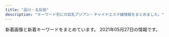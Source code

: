 ```yaml
---
title: "品川・五反田"
description: "キーワード別にの巨乳アジアン・チャイナエステ嬢情報をまとめました。"
---
```


新着画像と新着キーワードをまとめています。
2021年05月27日の情報です。

<DmmAffiliateIns />
<KeywordTable
  shops={
    [
    {
        "url": "http://lacure.link/",
        "img_links": [
            "http://lacure.link/images/r3.jpg",
            "http://lacure.link/images/left3.png",
            "http://lacure.link/images/kiki.jpg",
            "http://lacure.link/images/face.png",
            "http://lacure.link/images/yuki.jpg",
            "http://lacure.link/images/g0.jpg",
            "http://lacure.link/images/g2.jpg",
            "http://lacure.link/images/sayuri.jpg",
            "http://lacure.link/images/asali.jpg",
            "http://lacure.link/images/r1.jpg",
            "http://lacure.link/images/g5.jpg",
            "http://lacure.link/images/kol.jpg",
            "http://lacure.link/images/g1.jpg",
            "http://lacure.link/images/g6.jpg",
            "http://lacure.link/images/top2.jpg",
            "http://lacure.link/images/r6.jpg",
            "http://lacure.link/images/r2.jpg",
            "http://lacure.link/images/r4.jpg",
            "http://lacure.link/images/gb01.png",
            "http://lacure.link/images/s1.jpg",
            "http://lacure.link/images/news.png",
            "http://lacure.link/images/r5.jpg",
            "http://lacure.link/images/s_staff.png",
            "http://lacure.link/images/g3.jpg",
            "http://lacure.link/images/zi.png"
        ],
        "name": "\u30e9\u30ad\u30e5\u30a2",
        "station": "\u6238\u8d8a\u9280\u5ea7\u99c5",
        "keywords": {}
    },
    {
        "keywords": {},
        "img_links": [],
        "name": "\u7652\u3057\u30cf\u30a6\u30b9",
        "station": "JR\u4e94\u53cd\u7530\u99c5\u897f\u53e3",
        "url": "https://i-house.aoaoeo.com/"
    },
    {
        "img_links": [
            "http://p-fly.work/images/tr.jpg",
            "http://p-fly.work/images/news.jpg",
            "http://p-fly.work/staff/koko.jpg",
            "http://p-fly.work/img/koko1.jpg",
            "http://p-fly.work/images/mobile.jpg",
            "http://p-fly.work/images/ac1.jpg",
            "http://p-fly.work/images/b3.jpg",
            "http://p-fly.work/images/15.jpg",
            "http://p-fly.work/staff/mai.jpg",
            "http://p-fly.work/images/staff_t.png",
            "http://p-fly.work/images/b2.jpg",
            "http://p-fly.work/staff/eri.jpg",
            "http://p-fly.work/staff/yuki.jpg",
            "http://p-fly.work/images/10.jpg",
            "http://p-fly.work/images/int2.png",
            "http://p-fly.work/images/head.png",
            "http://p-fly.work/images/b1.jpg",
            "http://p-fly.work/images/int1.jpg",
            "http://p-fly.work/img/yuki1.jpg",
            "http://p-fly.work/images/sys4.png",
            "http://p-fly.work/images/sys2.jpg",
            "http://p-fly.work/images/line.png",
            "http://p-fly.work/images/13.jpg",
            "http://p-fly.work/img/eri1.jpg",
            "http://p-fly.work/img/sara1.jpg",
            "http://p-fly.work/img/mai1.jpg",
            "http://p-fly.work/images/sys1.jpg",
            "http://p-fly.work/images/1.jpg",
            "http://p-fly.work/images/12.jpg",
            "http://p-fly.work/staff/sara.jpg",
            "http://p-fly.work/images/sys3.jpg",
            "http://p-fly.work/images/interior_t.png"
        ],
        "url": "http://p-fly.work/",
        "keywords": {},
        "name": "\u7d2b\u306e\u8776",
        "station": "JR\u4e94\u53cd\u7530\u99c5\u897f\u53e3"
    },
    {
        "name": "\u30ea\u30e9\u30af\u30bc\u30fc\u30b7\u30e7\u30f3\u862d",
        "img_links": [
            "http://www.relax-cs.com/ncss/tel.png",
            "http://www.relax-cs.com/ncss/staff01.jpg",
            "http://www.relax-cs.com/ncss/staff0401.jpg",
            "http://www.relax-cs.com/ncss/nav/nav-003.jpg",
            "http://www.relax-cs.com/ncss/top0001.jpg",
            "http://www.relax-cs.com/ncss/nav/nav-006.jpg",
            "http://www.relax-cs.com/ncss/nav/nav-002.jpg",
            "http://www.relax-cs.com/ncss/nav/nav-005.jpg",
            "http://www.relax-cs.com/ncss/nav/nav-004.jpg",
            "http://www.relax-cs.com/ncss/top02-left.jpg",
            "http://www.relax-cs.com/ncss/staff02.jpg",
            "http://www.relax-cs.com/ncss/top03.jpg",
            "http://www.relax-cs.com/ncss/nav/nav-001.jpg"
        ],
        "station": "JR\u4e94\u53cd\u7530\u99c5\u897f\u53e3",
        "url": "http://www.relax-cs.com/",
        "keywords": {}
    },
    {
        "keywords": {},
        "name": "\u6708\u306e\u548c",
        "url": "https://tsukiwa.info/",
        "img_links": [
            "https://tsukiwa.info/img/bar_top1.png",
            "https://tsukiwa.info/img/news1.png",
            "https://www.a-side.com/ad/koko/include/banner/koko_200x40.png",
            "https://tsukiwa.info/img/event/camp03.jpg",
            "https://tsukiwa.info/img/staff/mimi01.jpg",
            "https://tsukiwa.info/img/staff_top/20201219_1.jpg",
            "https://tsukiwa.info/img/staff/25D27B66-E3AF-40C0-8FCC-46E9F266B409.jpeg",
            "https://tsukiwa.info/img/bar_gallery.png",
            "https://tsukiwa.info/img/akusesu-top0.jpg",
            "https://tsukiwa.info/img/pickupGirl.png",
            "https://tsukiwa.info/img/staff/koko3.jpg",
            "https://tsukiwa.info/img/staff/yuna01.jpg",
            "https://tsukiwa.info/img/staff/222BADE2-61AA-4B66-91BD-3D9941250C4D.jpeg",
            "https://tsukiwa.info/img/staff_top/20201219_2.jpg",
            "https://tsukiwa.info/img/staff/mimi20202.jpg",
            "https://tsukiwa.info/img/staff/rumi02.jpg",
            "https://tsukiwa.info/img/staff/no_image.jpg",
            "https://tsukiwa.info/img/staff/909C372F-1613-4B7E-89C8-1A527D79FCC6.jpeg",
            "https://tsukiwa.info/img/staff/DB16BCF2-AF7E-404D-9FB5-9A45BE961351.jpeg",
            "https://tsukiwa.info/img/bar_staff.png",
            "https://tsukiwa.info/img/staff/A8BAF789-BD2B-4E7F-AB8A-224A2961B605.jpeg",
            "https://tsukiwa.info/img/staff/02AB2AE1-F1BB-483E-9D82-730C8130B98F.jpeg",
            "https://tsukiwa.info/img/news3.png",
            "https://tsukiwa.info/img/bar_profile.png",
            "https://tsukiwa.info/img/staff/ruru1.jpg",
            "https://tsukiwa.info/img/staff/aya2101.jpg",
            "https://tsukiwa.info/img/top_map.jpg",
            "https://tsukiwa.info/img/staff/rumi04.jpg"
        ],
        "station": "JR\u4e94\u53cd\u7530\u99c5\u897f\u53e3"
    },
    {
        "img_links": [
            "http://www.kenkou-house.info/img/m6.png",
            "http://www.kenkou-house.info/img/s21.jpg",
            "http://www.kenkou-house.info/img/m7.png",
            "http://www.kenkou-house.info/img/bottmo-left.png",
            "http://www.kenkou-house.info/img/m8.png",
            "http://www.kenkou-house.info/img/m3.png",
            "http://www.kenkou-house.info/img/head.png",
            "http://www.kenkou-house.info/img/door.png",
            "http://www.kenkou-house.info/img/body-.png",
            "http://www.kenkou-house.info/img/m2.png",
            "http://www.kenkou-house.info/img/play.png",
            "http://www.kenkou-house.info/img/m5.png",
            "http://www.kenkou-house.info/img/s22.jpg",
            "http://www.kenkou-house.info/img/m1.png",
            "http://www.kenkou-house.info/img/s61.jpg",
            "http://www.kenkou-house.info/img/s.png",
            "http://www.kenkou-house.info/img/s11.jpg",
            "http://www.kenkou-house.info/img/Himawari_160_45.png",
            "http://www.kenkou-house.info/img/s1.jpg",
            "http://www.kenkou-house.info/img/s17.jpg",
            "http://www.kenkou-house.info/img/m4.png",
            "http://www.kenkou-house.info/img/s20.jpg",
            "http://www.kenkou-house.info/img/s12.jpg",
            "http://www.kenkou-house.info/img/s33.jpg",
            "http://www.kenkou-house.info/img/Himawari_468_60.png",
            "http://www.kenkou-house.info/img/s15.jpg",
            "http://www.kenkou-house.info/img/s14.jpg",
            "http://www.kenkou-house.info/img/s7.jpg",
            "http://www.kenkou-house.info/img/s91.jpg",
            "http://www.kenkou-house.info/img/bottmo-ritght.png",
            "http://www.kenkou-house.info/img/s13.jpg",
            "http://www.kenkou-house.info/img/Himawari_200_40.png",
            "http://www.kenkou-house.info/img/Himawari_88_31.png",
            "http://www.kenkou-house.info/img/s16.jpg",
            "http://www.kenkou-house.info/img/s4.jpg"
        ],
        "url": "http://www.kenkou-house.info/",
        "station": "JR\u4e94\u53cd\u7530\u99c5\u6771\u53e3",
        "keywords": {
            "C": 8
        },
        "name": "\u3072\u307e\u308f\u308a"
    },
    {
        "keywords": {
            "88": 2,
            "86": 2,
            "85": 2,
            "87": 4,
            "E": 8
        },
        "station": "JR\u4e94\u53cd\u7530\u99c5\u897f\u53e3",
        "img_links": [
            "http://es-mirei.com/staffPhoto/b20170911152114.jpg",
            "http://es-mirei.com/staffPhoto/s20180613122502.jpg",
            "http://es-mirei.com/images/store/04.jpg",
            "http://es-mirei.com/staffPhoto/s20170728165256.jpg",
            "http://es-mirei.com/staffPhoto/b20170911152129.jpg",
            "http://es-mirei.com/staffPhoto/b20170728165256.jpg",
            "http://es-mirei.com/images/store/03.jpg",
            "http://es-mirei.com/images/noImg.jpg",
            "http://es-mirei.com/staffPhoto/s20180209180323.jpg",
            "http://es-mirei.com/staffPhoto/s20170728165302.jpg",
            "http://es-mirei.com/staffPhoto/s20170728165536.jpg",
            "http://es-mirei.com/staffPhoto/b20180613122502.jpg",
            "http://es-mirei.com/images/store/06.jpg",
            "http://es-mirei.com/images/store/01.jpg",
            "http://es-mirei.com/staffPhoto/b20170908125528.jpg",
            "http://es-mirei.com/images/store/02.jpg",
            "http://es-mirei.com/images/s3Slider1Images/02.jpg",
            "http://es-mirei.com/staffPhoto/b20170728165536.jpg",
            "http://es-mirei.com/images/s3Slider1Images/03.jpg",
            "http://es-mirei.com/staffPhoto/b20170728165302.jpg",
            "http://es-mirei.com/staffPhoto/s20170911152129.jpg",
            "http://es-mirei.com/staffPhoto/s20170911152114.jpg",
            "http://es-mirei.com/images/s3Slider1Images/01.jpg",
            "http://es-mirei.com/images/returnStaffBtn.png",
            "http://es-mirei.com/images/store/05.jpg",
            "http://es-mirei.com/staffPhoto/b20180209180323.jpg",
            "http://es-mirei.com/staffPhoto/s20170908125528.jpg"
        ],
        "url": "http://es-mirei.com/",
        "name": "\u7f8e\u4f36"
    },
    {
        "url": "http://www.relax-fuyou.info/",
        "keywords": {
            "87": 2,
            "G": 1,
            "88": 3,
            "84": 5,
            "86": 2,
            "90": 2,
            "C": 3,
            "D": 5,
            "E": 5
        },
        "name": "\u8299\u84c9\uff5e\u30d5\u30e8\u30a6\uff5e",
        "img_links": [
            "http://www.relax-fuyou.info/img/st10.jpg",
            "http://www.relax-fuyou.info/i/img/st10.jpg",
            "http://www.relax-fuyou.info/img/st191.jpg",
            "http://www.relax-fuyou.info/img/r9.jpg",
            "http://www.relax-fuyou.info/img/st7.jpg",
            "http://www.relax-fuyou.info/img/sta16.jpg",
            "http://www.relax-fuyou.info/img/st160.jpg",
            "http://www.relax-fuyou.info/img/sta17.jpg",
            "http://www.relax-fuyou.info/i/img/st181.jpg",
            "http://www.relax-fuyou.info/i/img/st17.jpg",
            "http://www.relax-fuyou.info/i/img/st11.jpg",
            "http://www.relax-fuyou.info/i/img/st140.jpg",
            "http://www.relax-fuyou.info/img/st141.jpg",
            "http://www.relax-fuyou.info/i/img/r1.jpg",
            "http://www.relax-fuyou.info/img/sta15.jpg",
            "http://www.relax-fuyou.info/i/img/sta20.jpg",
            "http://www.relax-fuyou.info/img/st71.jpg",
            "http://www.relax-fuyou.info/img/sta19.jpg",
            "http://www.relax-fuyou.info/i/img/st9.jpg",
            "http://www.relax-fuyou.info/i/img/st5.jpg",
            "http://www.relax-fuyou.info/i/img/st110.jpg",
            "http://www.relax-fuyou.info/img/st171.jpg",
            "http://www.relax-fuyou.info/img/st11.jpg",
            "http://www.relax-fuyou.info/img/sta5.jpg",
            "http://www.relax-fuyou.info/i/img/st160.jpg",
            "http://www.relax-fuyou.info/img/sta20.jpg",
            "http://www.relax-fuyou.info/img/st8.jpg",
            "http://www.relax-fuyou.info/i/img/r3.jpg",
            "http://www.relax-fuyou.info/img/st161.jpg",
            "http://www.relax-fuyou.info/img/st5.jpg",
            "http://www.relax-fuyou.info/i/img/r2.jpg",
            "http://www.relax-fuyou.info/i/img/top.jpg",
            "http://www.relax-fuyou.info/i/img/st42.jpg",
            "http://www.relax-fuyou.info/i/img/st191.jpg",
            "http://www.relax-fuyou.info/img/sta8.jpg",
            "http://www.relax-fuyou.info/img/st72.jpg",
            "http://www.relax-fuyou.info/i/img/st201.jpg",
            "http://www.relax-fuyou.info/i/img/st8.jpg",
            "http://www.relax-fuyou.info/img/st41.jpg",
            "http://www.relax-fuyou.info/img/st17.jpg",
            "http://www.relax-fuyou.info/img/sta18.jpg",
            "http://www.relax-fuyou.info/img/st181.jpg",
            "http://www.relax-fuyou.info/img/st150.jpg",
            "http://www.relax-fuyou.info/img/st201.jpg",
            "http://www.relax-fuyou.info/img/top.jpg",
            "http://www.relax-fuyou.info/img/st42.jpg",
            "http://www.relax-fuyou.info/img/sta1.jpg",
            "http://www.relax-fuyou.info/img/st110.jpg",
            "http://www.relax-fuyou.info/img/st140.jpg",
            "http://www.relax-fuyou.info/img/st1.jpg"
        ],
        "station": "JR\u4e94\u53cd\u7530\u99c5\u6771\u53e3"
    },
    {
        "station": "JR\u54c1\u5ddd\u99c5\u9ad8\u8f2a\u53e3",
        "keywords": {
            "C": 15
        },
        "name": "\u5eb7\u7984",
        "url": "http://www.kouroku-este.com/",
        "img_links": [
            "http://www.kouroku-este.com/img/staff/fff/s-fff2.jpg",
            "http://www.kouroku-este.com/img/staff/bbb/bbb1.jpg",
            "http://www.kouroku-este.com/img/top/listmark1.png",
            "http://www.kouroku-este.com/img/staff/ccc/ccc2.jpg",
            "http://www.kouroku-este.com/img/staff/fff/s-fff1.jpg",
            "http://www.kouroku-este.com/img/system/service01.jpg",
            "http://www.kouroku-este.com/img/menu/info_r.jpg",
            "http://www.kouroku-este.com/img/staff/aaa/aaa1.jpg",
            "http://www.kouroku-este.com/img/staff/ccc/ccc1.jpg",
            "http://www.kouroku-este.com/img/staff/eee/s-eee2.jpg",
            "http://www.kouroku-este.com/img/staff/aaa/aaa2.jpg",
            "http://www.kouroku-este.com/img/staff/ggg/ggg1.jpg",
            "http://www.kouroku-este.com/img/staff/eee/s-eee1.jpg",
            "http://www.kouroku-este.com/img/system/service02.jpg"
        ]
    },
    {
        "keywords": {},
        "url": "http://gotanda.pepper.jp/",
        "img_links": [
            "http://gotanda.pepper.jp/m049.png",
            "http://gotanda.pepper.jp/m048.png",
            "http://gotanda.pepper.jp/m173.jpg",
            "http://gotanda.pepper.jp/m02272.jpg",
            "http://gotanda.pepper.jp/gotanda001.jpg",
            "http://gotanda.pepper.jp/20151109231038834554.jpg",
            "http://gotanda.pepper.jp/1-01.png"
        ],
        "station": "JR\u4e94\u53cd\u7530\u99c5\u897f\u53e3",
        "name": "\u4e94\u53cd\u7530\u30e1\u30c7\u30a3\u30ab\u30eb\u30a8\u30f3"
    },
    {
        "station": "JR\u4e94\u53cd\u7530\u99c5",
        "img_links": [
            "http://hanagoromo.work/sys.jpg",
            "http://hanagoromo.work/b1.jpg",
            "http://hanagoromo.work/s1.png",
            "http://hanagoromo.work/int2.jpg",
            "http://hanagoromo.work/hitomi.jpg",
            "http://hanagoromo.work/ai2.jpg",
            "http://hanagoromo.work/3.jpg",
            "http://hanagoromo.work/yuyu.jpg",
            "http://hanagoromo.work/rina2.jpeg",
            "http://hanagoromo.work/rina1.jpeg",
            "http://hanagoromo.work/tina.jpg",
            "http://hanagoromo.work/mio1.jpg",
            "http://hanagoromo.work/ai3.jpg",
            "http://hanagoromo.work/hitomi1.jpg",
            "http://hanagoromo.work/miyuki.jpg",
            "http://hanagoromo.work/2.jpg",
            "http://hanagoromo.work/interior1.jpg",
            "http://hanagoromo.work/4.jpg",
            "http://hanagoromo.work/miko.jpg",
            "http://hanagoromo.work/hitomi2.jpg",
            "http://hanagoromo.work/staff_t.jpg",
            "http://hanagoromo.work/nana1.jpg",
            "http://hanagoromo.work/head.jpg",
            "http://hanagoromo.work/miyuki1.jpg",
            "http://hanagoromo.work/mio2.jpg",
            "http://hanagoromo.work/112.jpg",
            "http://hanagoromo.work/yumi1.jpg",
            "http://hanagoromo.work/b2.jpg",
            "http://hanagoromo.work/1.jpg",
            "http://hanagoromo.work/mio.jpg",
            "http://hanagoromo.work/nana2.jpg",
            "http://hanagoromo.work/rie1.jpg",
            "http://hanagoromo.work/ta.png",
            "http://hanagoromo.work/yuna2.jpg",
            "http://hanagoromo.work/b3.jpg",
            "http://hanagoromo.work/sayaka.jpg",
            "http://hanagoromo.work/yuki.jpg",
            "http://hanagoromo.work/mens-esthe1.png",
            "http://hanagoromo.work/nana.jpg",
            "http://hanagoromo.work/interior_t.jpg",
            "http://hanagoromo.work/6.jpg",
            "http://hanagoromo.work/tina2.jpg",
            "http://hanagoromo.work/eri.jpg",
            "http://hanagoromo.work/yumi.jpg",
            "http://hanagoromo.work/yuna1.jpg",
            "http://hanagoromo.work/main_top.jpg"
        ],
        "name": "\u82b1\u8863",
        "url": "http://hanagoromo.work/",
        "keywords": {}
    },
    {
        "url": "http://hi-msg.com/tonpoh/",
        "name": "\u30c8\u30f3\u30dd\u30fc",
        "keywords": {},
        "img_links": [
            "http://hi-msg.com/tonpoh/images/s9.png",
            "http://hi-msg.com/tonpoh/images/p-4.jpg",
            "http://hi-msg.com/tonpoh/images/no.png",
            "http://hi-msg.com/tonpoh/images/p-8-1.jpg",
            "http://hi-msg.com/tonpoh/images/p-0.jpg",
            "http://hi-msg.com/tonpoh/images/p-9-1.jpg",
            "http://hi-msg.com/tonpoh/images/botton.png",
            "http://hi-msg.com/tonpoh/images/p-14.jpg",
            "http://hi-msg.com/tonpoh/images/tit-sys.png",
            "http://hi-msg.com/tonpoh/images/p-7.jpg",
            "http://hi-msg.com/tonpoh/images/p-12.jpg",
            "http://hi-msg.com/tonpoh/images/p-13.jpg",
            "http://hi-msg.com/tonpoh/images/s5.png",
            "http://hi-msg.com/tonpoh/images/p-9.jpg",
            "http://hi-msg.com/tonpoh/images/line.png",
            "http://hi-msg.com/tonpoh/images/fla-1.png",
            "http://hi-msg.com/tonpoh/images/s8.png",
            "http://hi-msg.com/tonpoh/images/s4.jpg",
            "http://hi-msg.com/tonpoh/images/p-10.jpg",
            "http://hi-msg.com/tonpoh/images/p-6-1.jpg",
            "http://hi-msg.com/tonpoh/images/p-1.jpg",
            "http://hi-msg.com/tonpoh/images/p-13-1.jpg",
            "http://hi-msg.com/tonpoh/images/p-11.jpg",
            "http://hi-msg.com/tonpoh/images/p-7-1.jpg",
            "http://hi-msg.com/tonpoh/images/fla.png",
            "http://hi-msg.com/tonpoh/images/p-6.jpg",
            "http://hi-msg.com/tonpoh/images/p-8.jpg",
            "http://hi-msg.com/tonpoh/images/p-11-1.jpg",
            "http://hi-msg.com/tonpoh/images/p-12-1.jpg",
            "http://hi-msg.com/tonpoh/images/p-2.jpg",
            "http://hi-msg.com/tonpoh/images/fla-3.png",
            "http://hi-msg.com/tonpoh/images/s1.png",
            "http://hi-msg.com/tonpoh/images/ll.png",
            "http://hi-msg.com/tonpoh/images/p-14-1.jpg",
            "http://hi-msg.com/tonpoh/images/p-10-1.jpg",
            "http://hi-msg.com/tonpoh/images/l.png",
            "http://hi-msg.com/tonpoh/images/p-5.jpg",
            "http://hi-msg.com/tonpoh/images/s6.png",
            "http://hi-msg.com/tonpoh/images/tit-staff.png"
        ],
        "station": "JR\u4e94\u53cd\u7530\u99c5\u897f\u53e3"
    }
]
}
/>
<DmmAffiliateScript />
